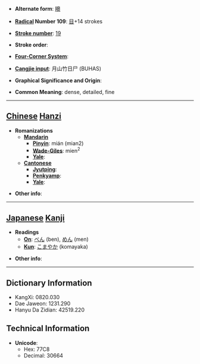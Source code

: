 * '''Alternate form''': [[矏]]

* '''[[Wiktionary:Chinese radical index| Radical]] Number 109''': [[Wiktionary:Chinese radical index 目|目]]+14 strokes

* '''[[Wiktionary:Chinese total strokes index|Stroke number]]''': [[Wiktionary:Chinese total strokes index 19|19]]

* '''Stroke order''': 

* '''[[Wiktionary:Chinese four corner index|Four-Corner System]]''': 

* '''[[Wiktionary:Chinese Cangjie index|Cangjie input]]''': 月山竹日尸 (BUHAS)

* '''Graphical Significance and Origin''': 

* '''Common Meaning''': dense, detailed, fine

----

== [[Chinese]] [[Hanzi]] ==

* '''Romanizations'''
** '''[[Mandarin]]'''
*** '''[[Pinyin]]''': mián (mian2)
*** '''[[Wade-Giles]]''': mien<sup>2</sup>
*** '''[[Yale]]''': 
** '''[[Cantonese]]'''
*** '''[[Jyutping]]''':
*** '''[[Penkyamp]]''': 
*** '''[[Yale]]''': 

* '''Other info''': 

----

== [[Japanese]] [[Kanji]] ==

* '''Readings'''
** '''[[On]]''': [[べん]] (ben), [[めん]] (men)
** '''[[Kun]]''': [[こまやか]] (komayaka)

* '''Other info''':  

----

== Dictionary Information ==

* KangXi: 0820.030
* Dae Jaweon: 1231.290
* Hanyu Da Zidian: 42519.220

== Technical Information ==

* '''Unicode''':
** Hex: 77C8
** Decimal: 30664